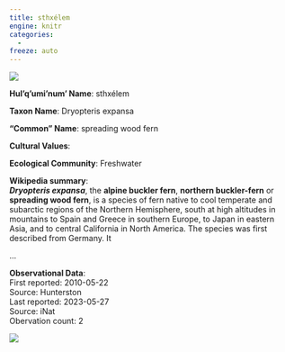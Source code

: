 ```yaml
---
title: sthxélem
engine: knitr
categories:
  - 
freeze: auto
---
```

![](https://inaturalist-open-data.s3.amazonaws.com/photos/21824168/medium.jpg){fig-alt="sthxélem - spreading wood fern"}

**Hul'q'umi'num' Name**: sthxélem

**Taxon Name**: Dryopteris expansa

**"Common" Name**: spreading wood fern

**Cultural Values**:  

::: {layout-nrow=1 style="width:60%"}

:::

**Ecological Community**: Freshwater

**Wikipedia summary**:  
<i><b>Dryopteris expansa</b></i>, the <b>alpine buckler fern</b>, <b>northern buckler-fern</b> or <b>spreading wood fern</b>, is a species of fern native to cool temperate and subarctic regions of the Northern Hemisphere, south at high altitudes in mountains to Spain and Greece in southern Europe, to Japan in eastern Asia, and to central California in North America. The species was first described from Germany. It</p>...

**Observational Data**:   
First reported: 2010-05-22  
Source: Hunterston  
Last reported: 2023-05-27  
Source: iNat  
Obervation count: 2

![](community_dist.png)

